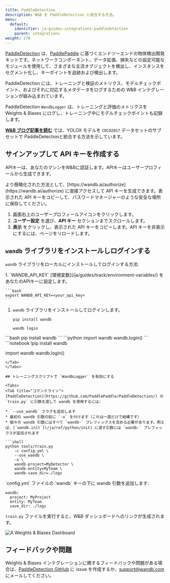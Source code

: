 ```yaml
---
title: PaddleDetection
description: W&B を PaddleDetection と統合する方法。
menu:
  default:
    identifier: ja-guides-integrations-paddledetection
    parent: integrations
weight: 270
---
```


<Card title="Try in Colab" href="https://colab.research.google.com/drive/1ywdzcZKPmynih1GuGyCWB4Brf5Jj7xRY?usp=sharing" icon="python"/>

[PaddleDetection](https://github.com/PaddlePaddle/PaddleDetection) は、[PaddlePaddle](https://github.com/PaddlePaddle/Paddle) に基づくエンドツーエンドの物体検出開発キットです。ネットワークコンポーネント、データ拡張、損失などの設定可能なモジュールを使用して、さまざまな主流オブジェクトを検出し、インスタンスをセグメント化し、キーポイントを追跡および検出します。

PaddleDetection には、トレーニングと検証のメトリクス、モデルチェックポイント、およびそれに対応するメタデータをログするための W&B インテグレーションが組み込まれています。

PaddleDetection `WandbLogger` は、トレーニングと評価のメトリクスを Weights & Biases にログし、トレーニング中にモデルチェックポイントも記録します。

[**W&B ブログ記事を読む**](https://wandb.ai/manan-goel/PaddleDetectionYOLOX/reports/Object-Detection-with-PaddleDetection-and-W-B--VmlldzoyMDU4MjY0) では、YOLOX モデルを `COCO2017` データセットのサブセットで PaddleDetectionと統合する方法を示しています。

## サインアップして API キーを作成する

APIキーは、あなたのマシンをW&Bに認証します。APIキーはユーザープロフィールから生成できます。

<Note>
より簡略化された方法として、[https://wandb.ai/authorize](https://wandb.ai/authorize) に直接アクセスして API キーを生成できます。表示された API キーをコピーして、パスワードマネージャーのような安全な場所に保存してください。
</Note>

1. 画面右上のユーザープロフィールアイコンをクリックします。
2. **ユーザー設定** を選び、**API キー** セクションまでスクロールします。
3. **表示** をクリックし、表示された API キーをコピーします。API キーを非表示にするには、ページをリロードします。

## `wandb` ライブラリをインストールしログインする

`wandb` ライブラリをローカルにインストールしてログインする方法:

<Tabs>
<Tab title="コマンドライン">
1. `WANDB_API_KEY` [環境変数](/ja/guides/track/environment-variables/) をあなたのAPIキーに設定します。

    ```bash
    export WANDB_API_KEY=<your_api_key>
    ```

1. `wandb` ライブラリをインストールしてログインします。

    ```shell
    pip install wandb

    wandb login
    ```
</Tab>
<Tab title="Python">
```bash
pip install wandb
```
```python
import wandb
wandb.login()
```
</Tab>
<Tab title="Pythonノートブック">
```notebook
!pip install wandb

import wandb
wandb.login()
```
</Tab>
</Tabs>

## トレーニングスクリプトで `WandbLogger` を有効にする

<Tabs>
<Tab title="コマンドライン">
[PaddleDetection](https://github.com/PaddlePaddle/PaddleDetection/) の `train.py` に引数を渡して wandb を使用するには:

* `--use_wandb` フラグを追加します
* 最初の wandb 引数の前に `-o` を付けます（これは一度だけで結構です）
* 個々の wandb 引数にはすべて `wandb-` プレフィックスを含める必要があります。例えば、[`wandb.init`](/ja/ref/python/init) に渡す引数には `wandb-` プレフィックスが追加されます

```shell
python tools/train.py 
    -c config.yml \ 
    --use_wandb \
    -o \ 
    wandb-project=MyDetector \
    wandb-entity=MyTeam \
    wandb-save_dir=./logs
```
</Tab>
<Tab title="`config.yml`">
`config.yml` ファイルの `wandb` キーの下に wandb 引数を追加します:

```
wandb:
  project: MyProject
  entity: MyTeam
  save_dir: ./logs
```

`train.py` ファイルを実行すると、W&B ダッシュボードへのリンクが生成されます。

<Frame>
    <img src="/images/integrations/paddledetection_wb_dashboard.png" alt="A Weights & Biases Dashboard"  />
</Frame>
</Tab>
</Tabs>

## フィードバックや問題

Weights & Biases インテグレーションに関するフィードバックや問題がある場合は、[PaddleDetection GitHub](https://github.com/PaddlePaddle/PaddleDetection) に issue を作成するか、<a href="mailto:support@wandb.com">support@wandb.com</a> にメールしてください。